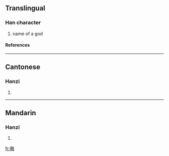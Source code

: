 ==Translingual==
===Han character===
{{Han char|rad=人|as=11|sn=13|four=|canj=人田竹口 (OWHR)}}
# name of a god
====References====
{{Han ref|kx=0114.210|hdz=10211.020|uh=347C|ud=13436}}

----
==Cantonese==
===Hanzi===
{{yue-hanzi|jyut=|y=leuk6}}
# {{defn|Cantonese}}

----
==Mandarin==
===Hanzi===
{{cmn-hanzi|pin=[[lue]] (lyue4)|wg=<sup>4</sup>}}
# {{defn|Mandarin}}

[[fr:㑼]]